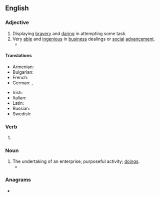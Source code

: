 ==English==

===Adjective===
{{en-adj}}

# Displaying [[bravery]] and [[daring]] in attempting some task.
# Very [[able]] and [[ingenious]] in [[business]] dealings or [[social]] [[advancement]].
#* {{RQ:Landon Francesca Carrara|page=22|volume=II|text=It was now settled that every body was to be amused by her coarse jest and her odd expressions, and therefore everybody was amused. Moreover, there was another great secret of her popularity; all in her company luxuriated in a little complacent sense of their own superiority,—one of the most agreeable of the senses to indulge. Such was the '''enterprising''' individual whose saloon was to-night a representation of the Field of the Cloth of Gold.}}

====Translations====
{{trans-top|very able and ingenious in business dealings}}
* Armenian: {{t+|hy|ձեռներեց}}
* Bulgarian: {{t+|bg|предприе́мчив}}
* French: {{t+|fr|entreprenant}}
* German: {{t+|de|unternehmungslustig}}, {{t+|de|unternehmerisch}}
{{trans-mid}}
* Irish: {{t|ga|borrúil}}
* Italian: {{t+|it|intraprendente}}
* Latin: {{t|la|experiens}}
* Russian: {{t+|ru|предприи́мчивый}}
* Swedish: {{t+|sv|företagsam}}
{{trans-bottom}}

===Verb===
{{head|en|verb form}}

# {{present participle of|en|enterprise|nocat=1}}

===Noun===
{{en-noun}}

# The undertaking of an enterprise; purposeful activity; [[doings]].
#* {{quote-book|en|year=2010|author=Melvin Pollner|title=Mundane Reason: Reality in Everyday and Sociological Discourse|passage=What gives these '''enterprisings''' their political character are the contentions, claims and experiences of the other.}}

===Anagrams===
* {{anagrams|en|a=eegiinnprrst|preinserting}}

{{C|en|Personality}}